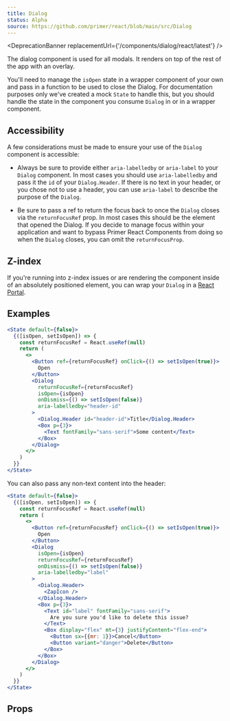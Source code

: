 ```yaml
---
title: Dialog
status: Alpha
source: https://github.com/primer/react/blob/main/src/Dialog
---
```



<DeprecationBanner replacementUrl={'/components/dialog/react/latest'} />

The dialog component is used for all modals. It renders on top of the rest of the app with an overlay.

You'll need to manage the `isOpen` state in a wrapper component of your own and pass in a function to be used to close the Dialog. For documentation purposes only we've created a mock `State` to handle this, but you should handle the state in the component you consume `Dialog` in or in a wrapper component.

## Accessibility

A few considerations must be made to ensure your use of the `Dialog` component is accessible:

- Always be sure to provide either `aria-labelledby` or `aria-label` to your `Dialog` component. In most cases you should use `aria-labelledby` and pass it the `id` of your `Dialog.Header`. If there is no text in your header, or you chose not to use a header, you can use `aria-label` to describe the purpose of the `Dialog`.

- Be sure to pass a ref to return the focus back to once the `Dialog` closes via the `returnFocusRef` prop. In most cases this should be the element that opened the Dialog. If you decide to manage focus within your application and want to bypass Primer React Components from doing so when the `Dialog` closes, you can omit the `returnFocusProp`.

## Z-index

If you're running into z-index issues or are rendering the component inside of an absolutely positioned element, you can wrap your `Dialog` in a [React Portal](https://reactjs.org/docs/portals.html).

## Examples

```jsx live
<State default={false}>
  {([isOpen, setIsOpen]) => {
    const returnFocusRef = React.useRef(null)
    return (
      <>
        <Button ref={returnFocusRef} onClick={() => setIsOpen(true)}>
          Open
        </Button>
        <Dialog
          returnFocusRef={returnFocusRef}
          isOpen={isOpen}
          onDismiss={() => setIsOpen(false)}
          aria-labelledby="header-id"
        >
          <Dialog.Header id="header-id">Title</Dialog.Header>
          <Box p={3}>
            <Text fontFamily="sans-serif">Some content</Text>
          </Box>
        </Dialog>
      </>
    )
  }}
</State>
```

You can also pass any non-text content into the header:

```jsx live
<State default={false}>
  {([isOpen, setIsOpen]) => {
    const returnFocusRef = React.useRef(null)
    return (
      <>
        <Button ref={returnFocusRef} onClick={() => setIsOpen(true)}>
          Open
        </Button>
        <Dialog
          isOpen={isOpen}
          returnFocusRef={returnFocusRef}
          onDismiss={() => setIsOpen(false)}
          aria-labelledby="label"
        >
          <Dialog.Header>
            <ZapIcon />
          </Dialog.Header>
          <Box p={3}>
            <Text id="label" fontFamily="sans-serif">
              Are you sure you'd like to delete this issue?
            </Text>
            <Box display="flex" mt={3} justifyContent="flex-end">
              <Button sx={{mr: 1}}>Cancel</Button>
              <Button variant="danger">Delete</Button>
            </Box>
          </Box>
        </Dialog>
      </>
    )
  }}
</State>
```

## Props

<ComponentProps data={data} />
